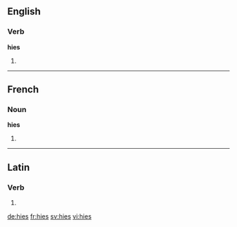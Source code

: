 ==English==

===Verb===
'''hies'''

# {{third-person singular of|hie}}

----

==French==

===Noun===
'''hies''' {{f}}

# {{plural of|[[hie]]|lang=fr}}

----

==Latin==

===Verb===
{{la-verb-form|hiēs}}

# {{conjugation of|hio|hiō|2|s|pres|act|sub|lang=la}}

[[de:hies]]
[[fr:hies]]
[[sv:hies]]
[[vi:hies]]